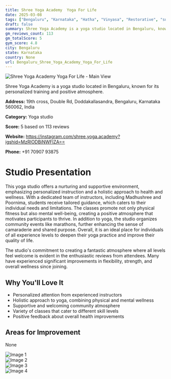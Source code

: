 ```yaml
---
title: Shree Yoga Academy  Yoga For Life
date: 2025-03-08
tags: ["Bengaluru", "Karnataka", "Hatha", "Vinyasa", "Restorative", "supportive", "holistic", "Bengaluru"]  
draft: false
summary: Shree Yoga Academy is a yoga studio located in Bengaluru, known for its personalized training and positive atmosphere.
gm_reviews_count: 113
gm_totalScore: 5
gym_score: 4.8
city: Bengaluru
state: Karnataka
country: None
url: Bengaluru_Shree_Yoga_Academy_Yoga_For_Life
---
```


<div className="aspect-[16/9] relative my-8">
  <img 
    src="https://lh5.googleusercontent.com/p/AF1QipPFgvEww8YdXHcSsaO4Ui-JPBEdk7-Z_UxlQSdH=w1920-h1080-k-no"
    alt="Shree Yoga Academy  Yoga For Life - Main View"
    className="object-cover absolute inset-0 w-full h-full rounded-lg"
  />
</div>

Shree Yoga Academy is a yoga studio located in Bengaluru, known for its personalized training and positive atmosphere.

**Address:** 19th cross, Double Rd, Doddakallasandra, Bengaluru, Karnataka 560062, India

**Category:** Yoga studio

**Score:** 5 based on 113 reviews

**Website:** https://instagram.com/shree.yoga.academy?igshid=MzRlODBiNWFlZA==

**Phone:** +91 70907 93875

# Studio Presentation

This yoga studio offers a nurturing and supportive environment, emphasizing personalized instruction and a holistic approach to health and wellness. With a dedicated team of instructors, including Madhushree and Poornima, students receive tailored guidance, which caters to their individual needs and limitations. The classes promote not only physical fitness but also mental well-being, creating a positive atmosphere that motivates participants to thrive. In addition to yoga, the studio organizes community events like marathons, further enhancing the sense of camaraderie and shared purpose. Overall, it is an ideal place for individuals of all experience levels to deepen their yoga practice and improve their quality of life.

The studio's commitment to creating a fantastic atmosphere where all levels feel welcome is evident in the enthusiastic reviews from attendees. Many have experienced significant improvements in flexibility, strength, and overall wellness since joining.

## Why You'll Love It

- Personalized attention from experienced instructors
- Holistic approach to yoga, combining physical and mental wellness
- Supportive and welcoming community atmosphere
- Variety of classes that cater to different skill levels
- Positive feedback about overall health improvements

## Areas for Improvement

None

<div className="grid grid-cols-1 xl:grid-cols-2 gap-4 my-8">
<div className="aspect-[4/3] relative"><img src="https://lh5.googleusercontent.com/p/AF1QipMmHrtOZlqO23rPfEKQZ1u7Z1Xrm4_h7aBoeNBp=w1920-h1080-k-no" alt="Image 1" className="object-cover absolute inset-0 w-full h-full rounded-lg" /></div>
<div className="aspect-[4/3] relative"><img src="https://lh5.googleusercontent.com/p/AF1QipNc0Eb-KeLnobkjIz5cteRA-jeNu2WwetIsArgs=w1920-h1080-k-no" alt="Image 2" className="object-cover absolute inset-0 w-full h-full rounded-lg" /></div>
<div className="aspect-[4/3] relative"><img src="https://lh5.googleusercontent.com/p/AF1QipOhSd82irT8NmjZnk9f7q0UAra0tgqTcrxuC45B=w1920-h1080-k-no" alt="Image 3" className="object-cover absolute inset-0 w-full h-full rounded-lg" /></div>
<div className="aspect-[4/3] relative"><img src="https://lh5.googleusercontent.com/p/AF1QipMPdwmSdB75zWYZPdLwdakF38Jp7ONw1VIz8mPE=w1920-h1080-k-no" alt="Image 4" className="object-cover absolute inset-0 w-full h-full rounded-lg" /></div>
</div>